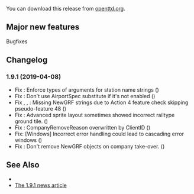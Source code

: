 {{en/-}}
{{en/Development/OTTDVersions}}

{{en/Archive/OpenTTD/Release|prev=en/Archive/OpenTTD/OpenTTD 1.9.0|next=en/Archive/OpenTTD/OpenTTD 1.9.2|date=2019-04-08}}

You can download this release from [http://www.openttd.org/download-stable/1.9.1 openttd.org].

==Major new features==
Bugfixes

==Changelog==
=== 1.9.1 (2019-04-08) ===
* Fix {{en/GHIssue|6564}}: Enforce types of arguments for station name strings ({{en/GHIssue|7419}})
* Fix {{en/GHIssue|7433}}: Don't use AirportSpec substitute if it's not enabled ({{en/GHIssue|7435}})
* Fix {{en/GHIssue|7447}}, {{en/GHIssue|7466}}, {{en/GHIssue|7476}}: Missing NewGRF strings due to Action 4 feature check skipping pseudo-feature 48 ({{en/GHIssue|7449}})
* Fix {{en/GHIssue|6222}}: Advanced sprite layout sometimes showed incorrect railtype ground tile. ({{en/GHIssue|7460}})
* Fix {{en/GHIssue|7439}}: CompanyRemoveReason overwritten by ClientID ({{en/GHIssue|7465}})
* Fix: [Windows] Incorrect error handling could lead to cascading error windows ({{en/GHIssue|7482}})
* Fix {{en/GHIssue|7478}}: Don't remove NewGRF objects on company take-over. ({{en/GHIssue|7483}})


==See Also==
* {{en/Forum|topic=85117|Forum topic for 1.9.1}}
* [https://www.openttd.org/news/2019/04/08/openttd-1-9-1.html The 1.9.1 news article]
